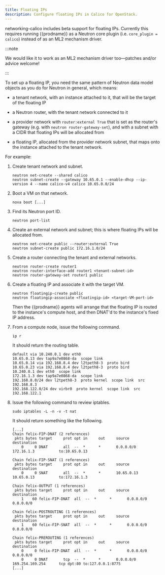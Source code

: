 ```yaml
---
title: Floating IPs
description: Configure floating IPs in Calico for OpenStack.
---
```


networking-calico includes beta support for floating IPs. Currently this
requires running {{prodname}} as a Neutron core plugin (i.e. `core_plugin = calico`) instead of as an ML2 mechanism driver.

:::note

We would like it to work as an ML2 mechanism driver too—patches
and/or advice welcome!

:::

To set up a floating IP, you need the same pattern of Neutron data model
objects as you do for Neutron in general, which means:

- a tenant network, with an instance attached to it, that will be the target of
  the floating IP

- a Neutron router, with the tenant network connected to it

- a provider network with `router:external True` that is set as the
  router's gateway (e.g. with `neutron router-gateway-set`), and with a
  subnet with a CIDR that floating IPs will be allocated from

- a floating IP, allocated from the provider network subnet, that maps onto the
  instance attached to the tenant network.

For example:

1. Create tenant network and subnet.

   ```bash-plain-text
   neutron net-create --shared calico
   neutron subnet-create --gateway 10.65.0.1 --enable-dhcp --ip-version 4 --name calico-v4 calico 10.65.0.0/24
   ```

1. Boot a VM on that network.

   ```bash-plain-text
   nova boot [...]
   ```

1. Find its Neutron port ID.

   ```bash-plain-text
   neutron port-list
   ```

1. Create an external network and subnet; this is where floating
   IPs will be allocated from.

   ```bash-plain-text
   neutron net-create public --router:external True
   neutron subnet-create public 172.16.1.0/24
   ```

1. Create a router connecting the tenant and external networks.

   ```bash-plain-text
   neutron router-create router1
   neutron router-interface-add router1 <tenant-subnet-id>
   neutron router-gateway-set router1 public
   ```

1. Create a floating IP and associate it with the target VM.

   ```bash-plain-text
   neutron floatingip-create public
   neutron floatingip-associate <floatingip-id> <target-VM-port-id>
   ```

   Then the {{prodname}} agents will arrange that the floating IP is routed to the
   instance's compute host, and then DNAT'd to the instance's fixed IP address.

1. From a compute node, issue the following command.

   ```bash-plain-text
   ip r
   ```

   It should return the routing table.

   ```
   default via 10.240.0.1 dev eth0
   10.65.0.13 dev tap9a7e0868-da  scope link
   10.65.0.14 via 192.168.8.4 dev l2tpeth8-3  proto bird
   10.65.0.23 via 192.168.8.4 dev l2tpeth8-3  proto bird
   10.240.0.1 dev eth0  scope link
   172.16.1.3 dev tap9a7e0868-da  scope link
   192.168.8.0/24 dev l2tpeth8-3  proto kernel  scope link  src 192.168.8.3
   192.168.122.0/24 dev virbr0  proto kernel  scope link  src 192.168.122.1
   ```

1. Issue the following command to review iptables.

   ```bash-plain-text
   sudo iptables -L -n -v -t nat
   ```

   It should return something like the following.

   ```
   [...]
   Chain felix-FIP-DNAT (2 references)
    pkts bytes target     prot opt in     out     source               destination
       0     0 DNAT       all  --  *      *       0.0.0.0/0            172.16.1.3           to:10.65.0.13

   Chain felix-FIP-SNAT (1 references)
    pkts bytes target     prot opt in     out     source               destination
       0     0 SNAT       all  --  *      *       10.65.0.13           10.65.0.13           to:172.16.1.3

   Chain felix-OUTPUT (1 references)
    pkts bytes target     prot opt in     out     source               destination
       1    60 felix-FIP-DNAT  all  --  *      *       0.0.0.0/0            0.0.0.0/0

   Chain felix-POSTROUTING (1 references)
    pkts bytes target     prot opt in     out     source               destination
       1    60 felix-FIP-SNAT  all  --  *      *       0.0.0.0/0            0.0.0.0/0

   Chain felix-PREROUTING (1 references)
    pkts bytes target     prot opt in     out     source               destination
       0     0 felix-FIP-DNAT  all  --  *      *       0.0.0.0/0            0.0.0.0/0
       0     0 DNAT       tcp  --  *      *       0.0.0.0/0            169.254.169.254      tcp dpt:80 to:127.0.0.1:8775
   [...]
   ```

